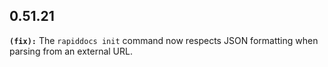 ## 0.51.21
**`(fix):`** The `rapiddocs init` command now respects JSON formatting when parsing from an external URL.


